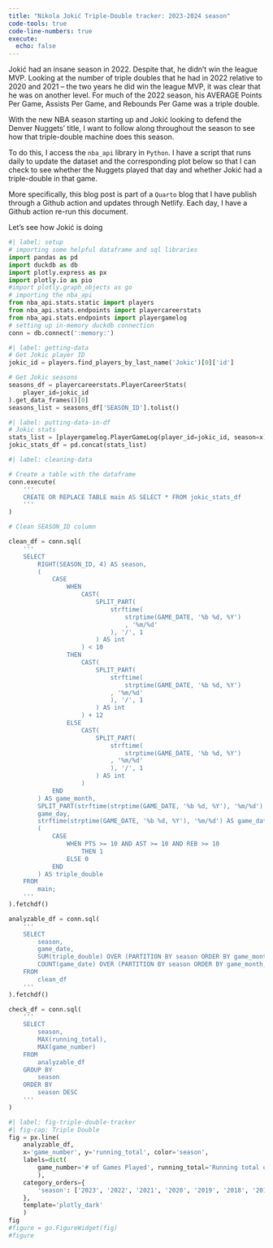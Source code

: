 ```yaml
---
title: "Nikola Jokić Triple-Double tracker: 2023-2024 season"
code-tools: true
code-line-numbers: true
execute:
  echo: false
---
```


Jokić had an insane season in 2022. Despite that, he didn't win the league MVP. Looking at the number of triple doubles that he had in 2022 relative to 2020 and 2021 -- the two years he did win the league MVP, it was clear that he was on another level. For much of the 2022 season, his AVERAGE Points Per Game, Assists Per Game, and Rebounds Per Game was a triple double.

With the new NBA season starting up and Jokić looking to defend the Denver Nuggets' title, I want to follow along throughout the season to see how that triple-double machine does this season.

To do this, I access the `nba_api` library in `Python`. I have a script that runs daily to update the dataset and the corresponding plot below so that I can check to see whether the Nuggets played that day and whether Jokić had a triple-double in that game.

More specifically, this blog post is part of a `Quarto` blog that I have publish through a Github action and updates through Netlify. Each day, I have a Github action re-run this document.

Let's see how Jokić is doing


```python
#| label: setup
# importing some helpful dataframe and sql libraries
import pandas as pd
import duckdb as db
import plotly.express as px
import plotly.io as pio
#import plotly.graph_objects as go
# importing the nba_api
from nba_api.stats.static import players
from nba_api.stats.endpoints import playercareerstats
from nba_api.stats.endpoints import playergamelog
# setting up in-memory duckdb connection
conn = db.connect(':memory:')
```

```python
#| label: getting-data
# Get Jokic player ID
jokic_id = players.find_players_by_last_name('Jokic')[0]['id']

# Get Jokic seasons
seasons_df = playercareerstats.PlayerCareerStats(
    player_id=jokic_id
).get_data_frames()[0]
seasons_list = seasons_df['SEASON_ID'].tolist()

```

```python
#| label: putting-data-in-df
# Jokic stats
stats_list = [playergamelog.PlayerGameLog(player_id=jokic_id, season=x).get_data_frames()[0] for x in seasons_list]
jokic_stats_df = pd.concat(stats_list)
```

```python
#| label: cleaning-data

# Create a table with the dataframe
conn.execute(
    '''
    CREATE OR REPLACE TABLE main AS SELECT * FROM jokic_stats_df
    '''
)

# Clean SEASON_ID column

clean_df = conn.sql(
    '''
    SELECT
        RIGHT(SEASON_ID, 4) AS season,
        (
            CASE 
                WHEN
                    CAST(
                        SPLIT_PART(
                            strftime(
                                strptime(GAME_DATE, '%b %d, %Y')
                                , '%m/%d'
                            ), '/', 1
                        ) AS int    
                    ) < 10
                THEN 
                    CAST(
                        SPLIT_PART(
                            strftime(
                                strptime(GAME_DATE, '%b %d, %Y')
                            , '%m/%d'
                            ), '/', 1
                        ) AS int    
                    ) + 12
                ELSE
                    CAST(
                        SPLIT_PART(
                            strftime(
                                strptime(GAME_DATE, '%b %d, %Y')
                            , '%m/%d'
                            ), '/', 1
                        ) AS int
                    )
            END
        ) AS game_month,
        SPLIT_PART(strftime(strptime(GAME_DATE, '%b %d, %Y'), '%m/%d'), '/', 2) AS
        game_day,
        strftime(strptime(GAME_DATE, '%b %d, %Y'), '%m/%d') AS game_date,
        (
            CASE 
                WHEN PTS >= 10 AND AST >= 10 AND REB >= 10 
                    THEN 1 
                ELSE 0 
            END
        ) AS triple_double
    FROM
        main;
    '''
).fetchdf()

analyzable_df = conn.sql(
    '''
    SELECT
        season,
        game_date,
        SUM(triple_double) OVER (PARTITION BY season ORDER BY game_month, game_day) AS running_total,
        COUNT(game_date) OVER (PARTITION BY season ORDER BY game_month, game_day) AS game_number
    FROM
        clean_df
    '''
).fetchdf()

check_df = conn.sql(
    '''
    SELECT
        season,
        MAX(running_total),
        MAX(game_number)
    FROM
        analyzable_df
    GROUP BY
        season
    ORDER BY
        season DESC
    '''
)
```

```python
#| label: fig-triple-double-tracker
#| fig-cap: Triple Double
fig = px.line(
    analyzable_df, 
    x='game_number', y='running_total', color='season',
    labels=dict(
        game_number='# of Games Played', running_total='Running total of Triple-Doubles',season='Season'
        ),
    category_orders={
        'season': ['2023', '2022', '2021', '2020', '2019', '2018', '2017', '2016', '2015']
    },
    template='plotly_dark'
    )
fig
#figure = go.FigureWidget(fig)
#figure
```